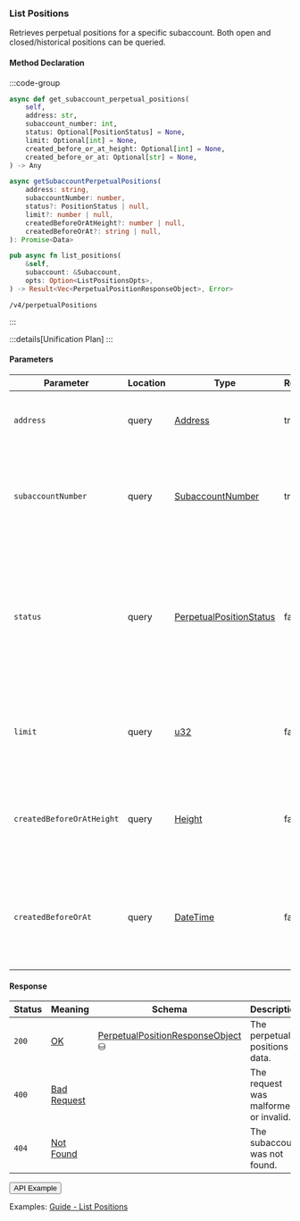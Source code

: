 
### List Positions

Retrieves perpetual positions for a specific subaccount. Both open and closed/historical positions can be queried.

#### Method Declaration

:::code-group

```python [Python]
async def get_subaccount_perpetual_positions(
    self,
    address: str,
    subaccount_number: int,
    status: Optional[PositionStatus] = None,
    limit: Optional[int] = None,
    created_before_or_at_height: Optional[int] = None,
    created_before_or_at: Optional[str] = None,
) -> Any
```

```typescript [TypeScript]
async getSubaccountPerpetualPositions(
    address: string,
    subaccountNumber: number,
    status?: PositionStatus | null,
    limit?: number | null,
    createdBeforeOrAtHeight?: number | null,
    createdBeforeOrAt?: string | null,
): Promise<Data>
```

```rust [Rust]
pub async fn list_positions(
    &self,
    subaccount: &Subaccount,
    opts: Option<ListPositionsOpts>,
) -> Result<Vec<PerpetualPositionResponseObject>, Error>
```

```url [API]
/v4/perpetualPositions
```

:::

:::details[Unification Plan]
:::

#### Parameters

| Parameter                 | Location | Type                      | Required | Description                                                                                                                |
| ------------------------- | -------- | ------------------------- | -------- | -------------------------------------------------------------------------------------------------------------------------- |
| `address`                 | query    | [Address]                 | true     | The wallet address that owns the account.                                                                                  |
| `subaccountNumber`        | query    | [SubaccountNumber]        | true     | The identifier for the specific subaccount within the wallet address.                                                      |
| `status`                  | query    | [PerpetualPositionStatus] | false    | Filter to retrieve positions with a specific status. If not provided, all positions will be returned regardless of status. |
| `limit`                   | query    | [u32]                     | false    | Maximum number of asset positions to return in the response.                                                               |
| `createdBeforeOrAtHeight` | query    | [Height]                  | false    | Restricts results to positions created at or before a specific blockchain height.                                          |
| `createdBeforeOrAt`       | query    | [DateTime]                | false    | Restricts results to positions created at or before a specific timestamp (ISO 8601 format).                                |

#### Response

| Status | Meaning       | Schema                              | Description                           |
| ------ | ------------- | ----------------------------------- | ------------------------------------- |
| `200`  | [OK]          | [PerpetualPositionResponseObject] ⛁ | The perpetual positions data.         |
| `400`  | [Bad Request] |                                     | The request was malformed or invalid. |
| `404`  | [Not Found]   |                                     | The subaccount was not found.         |

<Button href="https://indexer.v4testnet.dydx.exchange/v4/perpetualPositions?address=dydx14zzueazeh0hj67cghhf9jypslcf9sh2n5k6art&subaccountNumber=0">
  API Example
</Button>

Examples: [Guide - List Positions]

[Guide - List Positions]: ../../interaction/data#list-positions
[Address]: /types/address
[SubaccountNumber]: /types/subaccount_number
[PerpetualPositionStatus]: /types/perpetual_position_status
[OK]: /types/ok
[PerpetualPositionResponseObject]: /types/perpetual_position_response_object
[u32]: /types/u32
[Height]: /types/height
[DateTime]: /types/date_time
[Bad Request]: /types/bad-request
[Not Found]: /types/not-found